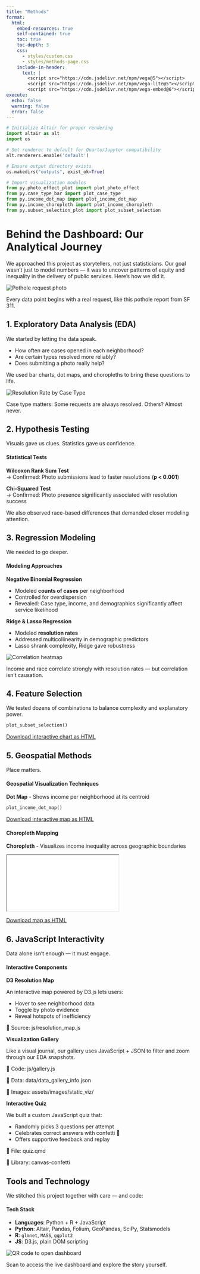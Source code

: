 ```yaml
---
title: "Methods"
format:
  html:
    embed-resources: true
    self-contained: true
    toc: true
    toc-depth: 3
    css: 
      - styles/custom.css
      - styles/methods-page.css
    include-in-header:
      text: |
        <script src="https://cdn.jsdelivr.net/npm/vega@5"></script>
        <script src="https://cdn.jsdelivr.net/npm/vega-lite@5"></script>
        <script src="https://cdn.jsdelivr.net/npm/vega-embed@6"></script>
execute:
  echo: false
  warning: false
  error: false
---
```


```python
# Initialize Altair for proper rendering
import altair as alt
import os

# Set renderer to default for Quarto/Jupyter compatibility
alt.renderers.enable('default')

# Ensure output directory exists
os.makedirs("outputs", exist_ok=True)

# Import visualization modules
from py.photo_effect_plot import plot_photo_effect
from py.case_type_bar import plot_case_type
from py.income_dot_map import plot_income_dot_map
from py.income_choropleth import plot_income_choropleth
from py.subset_selection_plot import plot_subset_selection
```

# Behind the Dashboard: Our Analytical Journey

We approached this project as storytellers, not just statisticians. Our goal wasn't just to model numbers — it was to uncover patterns of equity and inequality in the delivery of public services. Here's how we did it.

<div class="centered-image">
  <img src="assets/images/pothole_example.jpg" alt="Pothole request photo">
  <p class="image-caption">Every data point begins with a real request, like this pothole report from SF 311.</p>
</div>

<div class="section-break"></div>

## 1. Exploratory Data Analysis (EDA)

We started by letting the data speak.

- How often are cases opened in each neighborhood?
- Are certain types resolved more reliably?
- Does submitting a photo really help?

We used bar charts, dot maps, and choropleths to bring these questions to life.

<div class="centered-image">
  <img src="assets/images/static_viz/resolution_rate_by_selected_case_types.png" alt="Resolution Rate by Case Type">
  <p class="image-caption">Case type matters: Some requests are always resolved. Others? Almost never.</p>
</div>

<div class="section-break"></div>

## 2. Hypothesis Testing

Visuals gave us clues. Statistics gave us confidence.

<div class="method-box">
  <h4>Statistical Tests</h4>
  <p><strong>Wilcoxon Rank Sum Test</strong><br>
  → Confirmed: Photo submissions lead to faster resolutions (<strong>p < 0.001</strong>)</p>

  <p><strong>Chi-Squared Test</strong><br>
  → Confirmed: Photo presence significantly associated with resolution success</p>
</div>

We also observed race-based differences that demanded closer modeling attention.

<div class="section-break"></div>

## 3. Regression Modeling

We needed to go deeper.

<div class="method-box">
  <h4>Modeling Approaches</h4>
  
  <p><strong>Negative Binomial Regression</strong></p>
  <ul>
    <li>Modeled <strong>counts of cases</strong> per neighborhood</li>
    <li>Controlled for overdispersion</li>
    <li>Revealed: Case type, income, and demographics significantly affect service likelihood</li>
  </ul>
  
  <p><strong>Ridge & Lasso Regression</strong></p>
  <ul>
    <li>Modeled <strong>resolution rates</strong></li>
    <li>Addressed multicollinearity in demographic predictors</li>
    <li>Lasso shrank complexity, Ridge gave robustness</li>
  </ul>
</div>

<div class="centered-image">
  <img src="assets/images/static_viz/correlation_heatmap_r2_annotated_only.png" alt="Correlation heatmap">
  <p class="image-caption">Income and race correlate strongly with resolution rates — but correlation isn't causation.</p>
</div>

<div class="section-break"></div>

## 4. Feature Selection

We tested dozens of combinations to balance complexity and explanatory power.

<div class="visualization-container">
```python
plot_subset_selection()
```
</div>

<div class="download-link">
  <a href="outputs/subset_selection_chart.html" download>Download interactive chart as HTML</a>
</div>

<div class="section-break"></div>

## 5. Geospatial Methods

Place matters.

<div class="method-box">
  <h4>Geospatial Visualization Techniques</h4>
  <p><strong>Dot Map</strong> - Shows income per neighborhood at its centroid</p>
</div>

<div class="visualization-container">
```python
plot_income_dot_map()
```
</div>

<div class="download-link">
  <a href="outputs/income_dot_map.html" download>Download interactive map as HTML</a>
</div>

<div class="method-box">
  <h4>Choropleth Mapping</h4>
  <p><strong>Choropleth</strong> - Visualizes income inequality across geographic boundaries</p>
</div>

<iframe 
  src="outputs/income_choropleth.html" 
  class="iframe-viz" 
  sandbox="allow-scripts allow-same-origin"
></iframe>


<div class="download-link">
  <a href="outputs/income_choropleth.html" download>Download map as HTML</a>
</div>

<div class="section-break"></div>

## 6. JavaScript Interactivity

Data alone isn't enough — it must engage.

<div class="method-box">
  <h4>Interactive Components</h4>
  
  <p><strong>D3 Resolution Map</strong></p>
  <p>An interactive map powered by D3.js lets users:</p>
  <ul>
    <li>Hover to see neighborhood data</li>
    <li>Toggle by photo evidence</li>
    <li>Reveal hotspots of inefficiency</li>
  </ul>
  <p class="file-path">📁 Source: js/resolution_map.js</p>
  
  <p><strong>Visualization Gallery</strong></p>
  <p>Like a visual journal, our gallery uses JavaScript + JSON to filter and zoom through our EDA snapshots.</p>
  <p class="file-path">📁 Code: js/gallery.js</p>
  <p class="file-path">📁 Data: data/data_gallery_info.json</p>
  <p class="file-path">📁 Images: assets/images/static_viz/</p>
  
  <p><strong>Interactive Quiz</strong></p>
  <p>We built a custom JavaScript quiz that:</p>
  <ul>
    <li>Randomly picks 3 questions per attempt</li>
    <li>Celebrates correct answers with confetti 🎉</li>
    <li>Offers supportive feedback and replay</li>
  </ul>
  <p class="file-path">📁 File: quiz.qmd</p>
  <p class="file-path">🎉 Library: canvas-confetti</p>
</div>

<div class="section-break"></div>

## Tools and Technology

We stitched this project together with care — and code:

<div class="method-box">
  <h4>Tech Stack</h4>
  <ul>
    <li><strong>Languages</strong>: Python + R + JavaScript</li>
    <li><strong>Python</strong>: Altair, Pandas, Folium, GeoPandas, SciPy, Statsmodels</li>
    <li><strong>R</strong>: <code>glmnet</code>, <code>MASS</code>, <code>ggplot2</code></li>
    <li><strong>JS</strong>: D3.js, plain DOM scripting</li>
  </ul>
</div>

<div class="qr-container">
  <img src="assets/images/qr_code.jpg" alt="QR code to open dashboard">
  <p>Scan to access the live dashboard and explore the story yourself.</p>
</div>